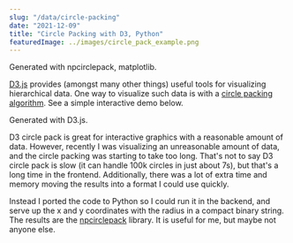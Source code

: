 ```yaml
---
slug: "/data/circle-packing"
date: "2021-12-09"
title: "Circle Packing with D3, Python"
featuredImage: ../images/circle_pack_example.png
---
```

<FigureText>Generated with npcirclepack, matplotlib.</FigureText>

[D3.js](https://d3js.org) provides (amongst many other things) useful tools for visualizing hierarchical data. One way to visualize such data is with a [circle packing algorithm](https://github.com/d3/d3-hierarchy#pack). See a simple interactive demo below.



<CirclePack />
<FigureText>Generated with D3.js.</FigureText>

D3 circle pack is great for interactive graphics with a reasonable amount of data. However, recently I was visualizing an unreasonable amount of data, and the circle packing was starting to take too long. That's not to say D3 circle pack is slow (it can handle 100k circles in just about 7s), but that's a long time in the frontend. Additionally, there was a lot of extra time and memory moving the results into a format I could use quickly.

Instead I ported the code to Python so I could run it in the backend, and serve up the x and y coordinates with the radius in a compact binary string. The results are the [npcirclepack](https://github.com/bill-bateman/npcirclepack) library. It is useful for me, but maybe not anyone else.